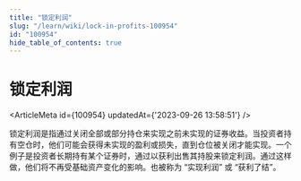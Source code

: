 ```yaml
---
title: "锁定利润"
slug: "/learn/wiki/lock-in-profits-100954"
id: "100954"
hide_table_of_contents: true
---
```



# 锁定利润

<ArticleMeta id={100954} updatedAt={'2023-09-26 13:58:51'} />
<div className='border-solid border-b border-t-0 my-4 border-[var(--ifm-color-gray-300)]' />

锁定利润是指通过关闭全部或部分持仓来实现之前未实现的证券收益。当投资者持有空仓时，他们可能会获得未实现的盈利或损失，直到仓位被关闭才能实现。一个例子是投资者长期持有某个证券时，通过以获利出售其持股来锁定利润。通过这样做，他们将不再受基础资产变化的影响。也被称为 “实现利润” 或 “获利了结”。

